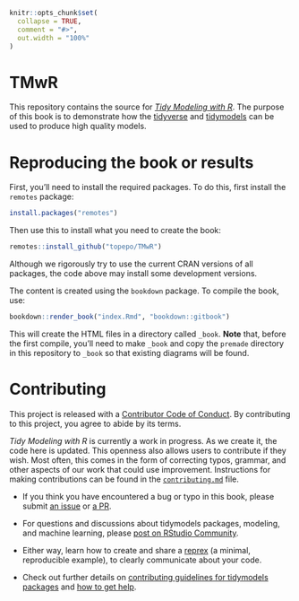 
<!-- README.md is generated from README.Rmd. Please edit that file -->

```r
knitr::opts_chunk$set(
  collapse = TRUE,
  comment = "#>",
  out.width = "100%"
)
```

# TMwR

<!-- badges: start -->
<!-- badges: end -->

This repository contains the source for [_Tidy Modeling with R_](https://tmwr.org). The purpose of this book is to demonstrate how the [tidyverse](https://www.tidyverse.org/) and [tidymodels](https://www.tidymodels.org/) can be used to produce high quality models.

# Reproducing the book or results

First, you'll need to install the required packages. To do this, first install the `remotes` package:

``` r
install.packages("remotes")
```

Then use this to install what you need to create the book: 

``` r
remotes::install_github("topepo/TMwR")
```

Although we rigorously try to use the current CRAN versions of all packages, the code above may install some development versions. 

The content is created using the `bookdown` package. To compile the book, use:

```r
bookdown::render_book("index.Rmd", "bookdown::gitbook")
```

This will create the HTML files in a directory called `_book`. **Note** that, before the first compile, you'll need to make `_book` and copy the `premade` directory in this repository to `_book` so that existing diagrams will be found. 


# Contributing

This project is released with a [Contributor Code of Conduct](https://contributor-covenant.org/version/2/0/CODE_OF_CONDUCT.html). By contributing to this project, you agree to abide by its terms.

_Tidy Modeling with R_ is currently a work in progress. As we create it, the code here is updated. This openness also allows users to contribute if they wish. Most often, this comes in the form of correcting typos, grammar, and other aspects of our work that could use improvement. Instructions for making contributions can be found in the [`contributing.md`](https://github.com/topepo/TMwR/blob/master/contributing.md) file.

- If you think you have encountered a bug or typo in this book, please submit [an issue](https://github.com/tidymodels/parsnip/issues) or [a PR](https://github.com/topepo/TMwR/pulls). 

- For questions and discussions about tidymodels packages, modeling, and machine learning, please [post on RStudio Community](https://rstd.io/tidymodels-community).

- Either way, learn how to create and share a [reprex](https://rstd.io/reprex) (a minimal, reproducible example), to clearly communicate about your code.

- Check out further details on [contributing guidelines for tidymodels packages](https://www.tidymodels.org/contribute/) and [how to get help](https://www.tidymodels.org/help/).
